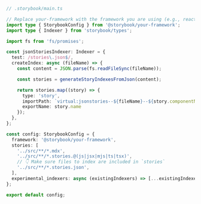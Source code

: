 ```ts
// .storybook/main.ts

// Replace your-framework with the framework you are using (e.g., react-webpack5, vue3-vite)
import type { StorybookConfig } from '@storybook/your-framework';
import type { Indexer } from 'storybook/types';

import fs from 'fs/promises';

const jsonStoriesIndexer: Indexer = {
  test: /stories\.json$/,
  createIndex: async (fileName) => {
    const content = JSON.parse(fs.readFileSync(fileName));

    const stories = generateStoryIndexesFromJson(content);

    return stories.map((story) => {
      type: 'story',
      importPath: `virtual:jsonstories--${fileName}--${story.componentName}`,
      exportName: story.name
    });
  },
};

const config: StorybookConfig = {
  framework: '@storybook/your-framework',
  stories: [
    '../src/**/*.mdx',
    '../src/**/*.stories.@(js|jsx|mjs|ts|tsx)',
    // 👇 Make sure files to index are included in `stories`
    '../src/**/*.stories.json',
  ],
  experimental_indexers: async (existingIndexers) => [...existingIndexers, jsonStoriesIndexer];
};

export default config;
```
